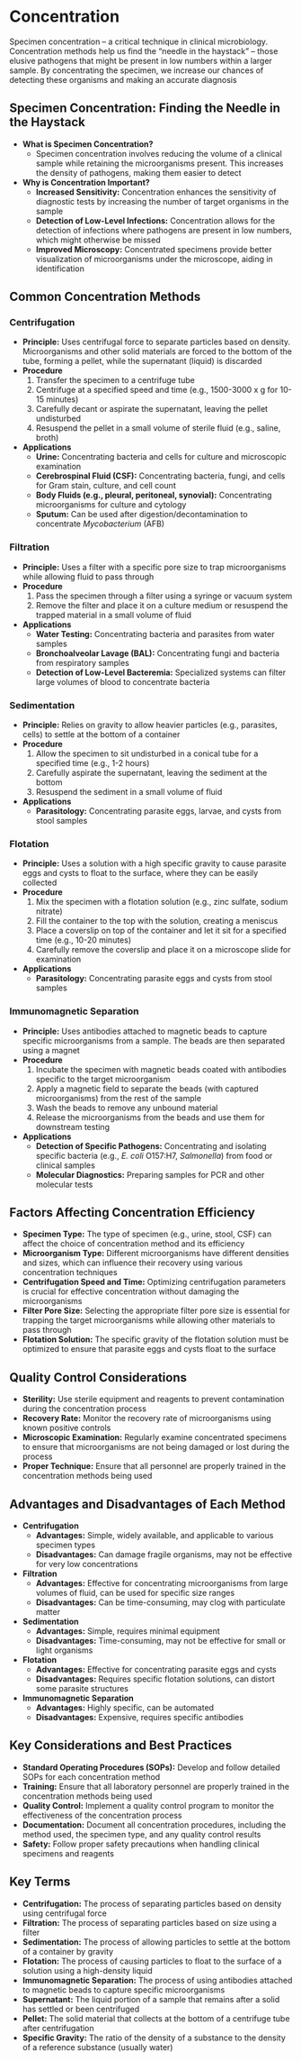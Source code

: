 # Concentration {-}

Specimen concentration – a critical technique in clinical microbiology. Concentration methods help us find the "needle in the haystack" – those elusive pathogens that might be present in low numbers within a larger sample. By concentrating the specimen, we increase our chances of detecting these organisms and making an accurate diagnosis

##  **Specimen Concentration: Finding the Needle in the Haystack** {-}

*   **What is Specimen Concentration?**
    *   Specimen concentration involves reducing the volume of a clinical sample while retaining the microorganisms present. This increases the density of pathogens, making them easier to detect

*   **Why is Concentration Important?**
    *   **Increased Sensitivity:** Concentration enhances the sensitivity of diagnostic tests by increasing the number of target organisms in the sample
    *   **Detection of Low-Level Infections:** Concentration allows for the detection of infections where pathogens are present in low numbers, which might otherwise be missed
    *   **Improved Microscopy:** Concentrated specimens provide better visualization of microorganisms under the microscope, aiding in identification

##  **Common Concentration Methods** {-}

### **Centrifugation** {-}
*   **Principle:** Uses centrifugal force to separate particles based on density. Microorganisms and other solid materials are forced to the bottom of the tube, forming a pellet, while the supernatant (liquid) is discarded
*   **Procedure**
    1.  Transfer the specimen to a centrifuge tube
    2.  Centrifuge at a specified speed and time (e.g., 1500-3000 x g for 10-15 minutes)
    3.  Carefully decant or aspirate the supernatant, leaving the pellet undisturbed
    4.  Resuspend the pellet in a small volume of sterile fluid (e.g., saline, broth)
*   **Applications**
    *   **Urine:** Concentrating bacteria and cells for culture and microscopic examination
    *   **Cerebrospinal Fluid (CSF):** Concentrating bacteria, fungi, and cells for Gram stain, culture, and cell count
    *   **Body Fluids (e.g., pleural, peritoneal, synovial):** Concentrating microorganisms for culture and cytology
    *   **Sputum:** Can be used after digestion/decontamination to concentrate *Mycobacterium* (AFB)
    
### **Filtration** {-}
*   **Principle:** Uses a filter with a specific pore size to trap microorganisms while allowing fluid to pass through
*   **Procedure**
    1.  Pass the specimen through a filter using a syringe or vacuum system
    2.  Remove the filter and place it on a culture medium or resuspend the trapped material in a small volume of fluid
*   **Applications**
    *   **Water Testing:** Concentrating bacteria and parasites from water samples
    *   **Bronchoalveolar Lavage (BAL):** Concentrating fungi and bacteria from respiratory samples
    *   **Detection of Low-Level Bacteremia:** Specialized systems can filter large volumes of blood to concentrate bacteria
    
### **Sedimentation** {-}
*   **Principle:** Relies on gravity to allow heavier particles (e.g., parasites, cells) to settle at the bottom of a container
*   **Procedure**
    1.  Allow the specimen to sit undisturbed in a conical tube for a specified time (e.g., 1-2 hours)
    2.  Carefully aspirate the supernatant, leaving the sediment at the bottom
    3.  Resuspend the sediment in a small volume of fluid
*   **Applications**
    *   **Parasitology:** Concentrating parasite eggs, larvae, and cysts from stool samples

### **Flotation** {-}
*   **Principle:** Uses a solution with a high specific gravity to cause parasite eggs and cysts to float to the surface, where they can be easily collected
*   **Procedure**
    1.  Mix the specimen with a flotation solution (e.g., zinc sulfate, sodium nitrate)
    2.  Fill the container to the top with the solution, creating a meniscus
    3.  Place a coverslip on top of the container and let it sit for a specified time (e.g., 10-20 minutes)
    4.  Carefully remove the coverslip and place it on a microscope slide for examination
*   **Applications**
    *   **Parasitology:** Concentrating parasite eggs and cysts from stool samples

### **Immunomagnetic Separation** {-}
*   **Principle:** Uses antibodies attached to magnetic beads to capture specific microorganisms from a sample. The beads are then separated using a magnet
*   **Procedure**
    1.  Incubate the specimen with magnetic beads coated with antibodies specific to the target microorganism
    2.  Apply a magnetic field to separate the beads (with captured microorganisms) from the rest of the sample
    3.  Wash the beads to remove any unbound material
    4.  Release the microorganisms from the beads and use them for downstream testing
*   **Applications**
    *   **Detection of Specific Pathogens:** Concentrating and isolating specific bacteria (e.g., *E. coli* O157:H7, *Salmonella*) from food or clinical samples
    *   **Molecular Diagnostics:** Preparing samples for PCR and other molecular tests

##  **Factors Affecting Concentration Efficiency** {-}
*   **Specimen Type:** The type of specimen (e.g., urine, stool, CSF) can affect the choice of concentration method and its efficiency
*   **Microorganism Type:** Different microorganisms have different densities and sizes, which can influence their recovery using various concentration techniques
*   **Centrifugation Speed and Time:** Optimizing centrifugation parameters is crucial for effective concentration without damaging the microorganisms
*   **Filter Pore Size:** Selecting the appropriate filter pore size is essential for trapping the target microorganisms while allowing other materials to pass through
*   **Flotation Solution:** The specific gravity of the flotation solution must be optimized to ensure that parasite eggs and cysts float to the surface

##  **Quality Control Considerations** {-}
*   **Sterility:** Use sterile equipment and reagents to prevent contamination during the concentration process
*   **Recovery Rate:** Monitor the recovery rate of microorganisms using known positive controls
*   **Microscopic Examination:** Regularly examine concentrated specimens to ensure that microorganisms are not being damaged or lost during the process
*   **Proper Technique:** Ensure that all personnel are properly trained in the concentration methods being used

##  **Advantages and Disadvantages of Each Method** {-}
*   **Centrifugation**
    *   **Advantages:** Simple, widely available, and applicable to various specimen types
    *   **Disadvantages:** Can damage fragile organisms, may not be effective for very low concentrations
*   **Filtration**
    *   **Advantages:** Effective for concentrating microorganisms from large volumes of fluid, can be used for specific size ranges
    *   **Disadvantages:** Can be time-consuming, may clog with particulate matter
*   **Sedimentation**
    *   **Advantages:** Simple, requires minimal equipment
    *   **Disadvantages:** Time-consuming, may not be effective for small or light organisms
*   **Flotation**
    *   **Advantages:** Effective for concentrating parasite eggs and cysts
    *   **Disadvantages:** Requires specific flotation solutions, can distort some parasite structures
*   **Immunomagnetic Separation**
    *   **Advantages:** Highly specific, can be automated
    *   **Disadvantages:** Expensive, requires specific antibodies

## **Key Considerations and Best Practices** {-}

*   **Standard Operating Procedures (SOPs):** Develop and follow detailed SOPs for each concentration method
*   **Training:** Ensure that all laboratory personnel are properly trained in the concentration methods being used
*   **Quality Control:** Implement a quality control program to monitor the effectiveness of the concentration process
*   **Documentation:** Document all concentration procedures, including the method used, the specimen type, and any quality control results
*   **Safety:** Follow proper safety precautions when handling clinical specimens and reagents

## **Key Terms** {-}

*   **Centrifugation:** The process of separating particles based on density using centrifugal force
*   **Filtration:** The process of separating particles based on size using a filter
*   **Sedimentation:** The process of allowing particles to settle at the bottom of a container by gravity
*   **Flotation:** The process of causing particles to float to the surface of a solution using a high-density liquid
*   **Immunomagnetic Separation:** The process of using antibodies attached to magnetic beads to capture specific microorganisms
*   **Supernatant:** The liquid portion of a sample that remains after a solid has settled or been centrifuged
*   **Pellet:** The solid material that collects at the bottom of a centrifuge tube after centrifugation
*   **Specific Gravity:** The ratio of the density of a substance to the density of a reference substance (usually water)

